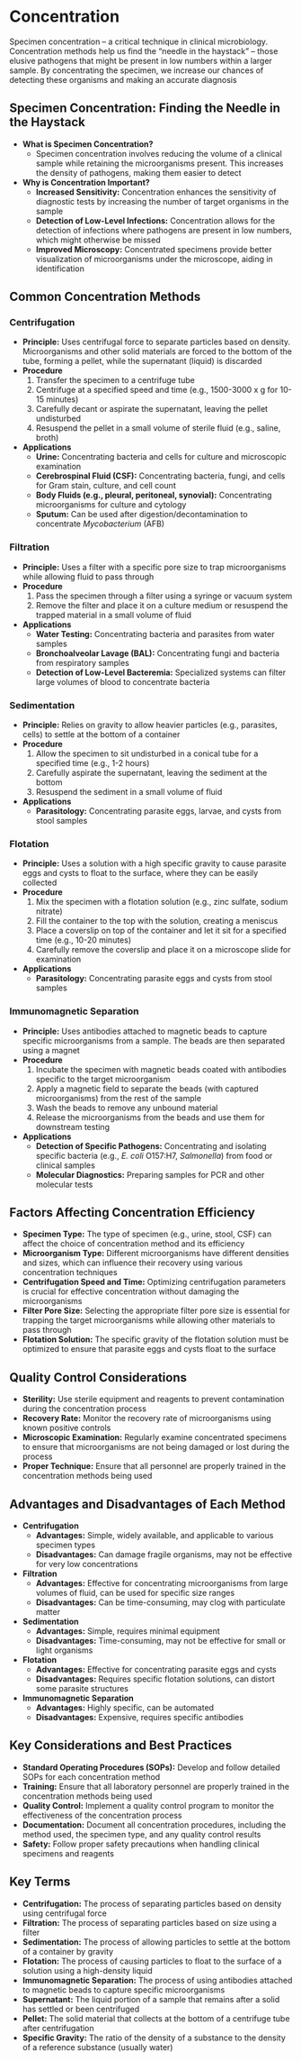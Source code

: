 # Concentration {-}

Specimen concentration – a critical technique in clinical microbiology. Concentration methods help us find the "needle in the haystack" – those elusive pathogens that might be present in low numbers within a larger sample. By concentrating the specimen, we increase our chances of detecting these organisms and making an accurate diagnosis

##  **Specimen Concentration: Finding the Needle in the Haystack** {-}

*   **What is Specimen Concentration?**
    *   Specimen concentration involves reducing the volume of a clinical sample while retaining the microorganisms present. This increases the density of pathogens, making them easier to detect

*   **Why is Concentration Important?**
    *   **Increased Sensitivity:** Concentration enhances the sensitivity of diagnostic tests by increasing the number of target organisms in the sample
    *   **Detection of Low-Level Infections:** Concentration allows for the detection of infections where pathogens are present in low numbers, which might otherwise be missed
    *   **Improved Microscopy:** Concentrated specimens provide better visualization of microorganisms under the microscope, aiding in identification

##  **Common Concentration Methods** {-}

### **Centrifugation** {-}
*   **Principle:** Uses centrifugal force to separate particles based on density. Microorganisms and other solid materials are forced to the bottom of the tube, forming a pellet, while the supernatant (liquid) is discarded
*   **Procedure**
    1.  Transfer the specimen to a centrifuge tube
    2.  Centrifuge at a specified speed and time (e.g., 1500-3000 x g for 10-15 minutes)
    3.  Carefully decant or aspirate the supernatant, leaving the pellet undisturbed
    4.  Resuspend the pellet in a small volume of sterile fluid (e.g., saline, broth)
*   **Applications**
    *   **Urine:** Concentrating bacteria and cells for culture and microscopic examination
    *   **Cerebrospinal Fluid (CSF):** Concentrating bacteria, fungi, and cells for Gram stain, culture, and cell count
    *   **Body Fluids (e.g., pleural, peritoneal, synovial):** Concentrating microorganisms for culture and cytology
    *   **Sputum:** Can be used after digestion/decontamination to concentrate *Mycobacterium* (AFB)
    
### **Filtration** {-}
*   **Principle:** Uses a filter with a specific pore size to trap microorganisms while allowing fluid to pass through
*   **Procedure**
    1.  Pass the specimen through a filter using a syringe or vacuum system
    2.  Remove the filter and place it on a culture medium or resuspend the trapped material in a small volume of fluid
*   **Applications**
    *   **Water Testing:** Concentrating bacteria and parasites from water samples
    *   **Bronchoalveolar Lavage (BAL):** Concentrating fungi and bacteria from respiratory samples
    *   **Detection of Low-Level Bacteremia:** Specialized systems can filter large volumes of blood to concentrate bacteria
    
### **Sedimentation** {-}
*   **Principle:** Relies on gravity to allow heavier particles (e.g., parasites, cells) to settle at the bottom of a container
*   **Procedure**
    1.  Allow the specimen to sit undisturbed in a conical tube for a specified time (e.g., 1-2 hours)
    2.  Carefully aspirate the supernatant, leaving the sediment at the bottom
    3.  Resuspend the sediment in a small volume of fluid
*   **Applications**
    *   **Parasitology:** Concentrating parasite eggs, larvae, and cysts from stool samples

### **Flotation** {-}
*   **Principle:** Uses a solution with a high specific gravity to cause parasite eggs and cysts to float to the surface, where they can be easily collected
*   **Procedure**
    1.  Mix the specimen with a flotation solution (e.g., zinc sulfate, sodium nitrate)
    2.  Fill the container to the top with the solution, creating a meniscus
    3.  Place a coverslip on top of the container and let it sit for a specified time (e.g., 10-20 minutes)
    4.  Carefully remove the coverslip and place it on a microscope slide for examination
*   **Applications**
    *   **Parasitology:** Concentrating parasite eggs and cysts from stool samples

### **Immunomagnetic Separation** {-}
*   **Principle:** Uses antibodies attached to magnetic beads to capture specific microorganisms from a sample. The beads are then separated using a magnet
*   **Procedure**
    1.  Incubate the specimen with magnetic beads coated with antibodies specific to the target microorganism
    2.  Apply a magnetic field to separate the beads (with captured microorganisms) from the rest of the sample
    3.  Wash the beads to remove any unbound material
    4.  Release the microorganisms from the beads and use them for downstream testing
*   **Applications**
    *   **Detection of Specific Pathogens:** Concentrating and isolating specific bacteria (e.g., *E. coli* O157:H7, *Salmonella*) from food or clinical samples
    *   **Molecular Diagnostics:** Preparing samples for PCR and other molecular tests

##  **Factors Affecting Concentration Efficiency** {-}
*   **Specimen Type:** The type of specimen (e.g., urine, stool, CSF) can affect the choice of concentration method and its efficiency
*   **Microorganism Type:** Different microorganisms have different densities and sizes, which can influence their recovery using various concentration techniques
*   **Centrifugation Speed and Time:** Optimizing centrifugation parameters is crucial for effective concentration without damaging the microorganisms
*   **Filter Pore Size:** Selecting the appropriate filter pore size is essential for trapping the target microorganisms while allowing other materials to pass through
*   **Flotation Solution:** The specific gravity of the flotation solution must be optimized to ensure that parasite eggs and cysts float to the surface

##  **Quality Control Considerations** {-}
*   **Sterility:** Use sterile equipment and reagents to prevent contamination during the concentration process
*   **Recovery Rate:** Monitor the recovery rate of microorganisms using known positive controls
*   **Microscopic Examination:** Regularly examine concentrated specimens to ensure that microorganisms are not being damaged or lost during the process
*   **Proper Technique:** Ensure that all personnel are properly trained in the concentration methods being used

##  **Advantages and Disadvantages of Each Method** {-}
*   **Centrifugation**
    *   **Advantages:** Simple, widely available, and applicable to various specimen types
    *   **Disadvantages:** Can damage fragile organisms, may not be effective for very low concentrations
*   **Filtration**
    *   **Advantages:** Effective for concentrating microorganisms from large volumes of fluid, can be used for specific size ranges
    *   **Disadvantages:** Can be time-consuming, may clog with particulate matter
*   **Sedimentation**
    *   **Advantages:** Simple, requires minimal equipment
    *   **Disadvantages:** Time-consuming, may not be effective for small or light organisms
*   **Flotation**
    *   **Advantages:** Effective for concentrating parasite eggs and cysts
    *   **Disadvantages:** Requires specific flotation solutions, can distort some parasite structures
*   **Immunomagnetic Separation**
    *   **Advantages:** Highly specific, can be automated
    *   **Disadvantages:** Expensive, requires specific antibodies

## **Key Considerations and Best Practices** {-}

*   **Standard Operating Procedures (SOPs):** Develop and follow detailed SOPs for each concentration method
*   **Training:** Ensure that all laboratory personnel are properly trained in the concentration methods being used
*   **Quality Control:** Implement a quality control program to monitor the effectiveness of the concentration process
*   **Documentation:** Document all concentration procedures, including the method used, the specimen type, and any quality control results
*   **Safety:** Follow proper safety precautions when handling clinical specimens and reagents

## **Key Terms** {-}

*   **Centrifugation:** The process of separating particles based on density using centrifugal force
*   **Filtration:** The process of separating particles based on size using a filter
*   **Sedimentation:** The process of allowing particles to settle at the bottom of a container by gravity
*   **Flotation:** The process of causing particles to float to the surface of a solution using a high-density liquid
*   **Immunomagnetic Separation:** The process of using antibodies attached to magnetic beads to capture specific microorganisms
*   **Supernatant:** The liquid portion of a sample that remains after a solid has settled or been centrifuged
*   **Pellet:** The solid material that collects at the bottom of a centrifuge tube after centrifugation
*   **Specific Gravity:** The ratio of the density of a substance to the density of a reference substance (usually water)

